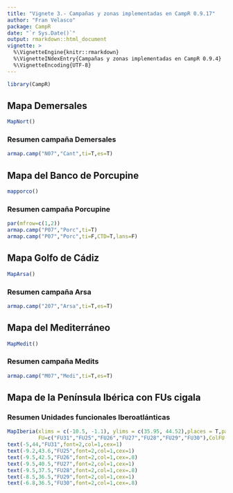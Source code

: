 ```yaml
---
title: "Vignete 3.- Campañas y zonas implementadas en CampR 0.9.17"
author: "Fran Velasco"
package: CampR
date: "`r Sys.Date()`"
output: rmarkdown::html_document
vignette: >
  %\VignetteEngine{knitr::rmarkdown}
  %\VignetteINdexEntry{Campañas y zonas implementadas en CampR 0.9.4} 
  %\VignetteEncoding{UTF-8}
---
```


```r
library(CampR)
```

 Mapa Demersales 
---------------


```r
MapNort()
```

### Resumen campaña Demersales

```r
armap.camp("N07","Cant",ti=T,es=T)
```

 Mapa del Banco de Porcupine
---------------


```r
mapporco()
```

### Resumen campaña Porcupine

```r
par(mfrow=c(1,2))
armap.camp("P07","Porc",ti=T)
armap.camp("P07","Porc",ti=F,CTD=T,lans=F)
```

 Mapa Golfo de Cádiz 
---------------

```r
MapArsa()
```

### Resumen campaña Arsa
```r
armap.camp("207","Arsa",ti=T,es=T)
```

 Mapa del Mediterráneo
---------------

```r
MapMedit()
```

### Resumen campaña Medits
```r
armap.camp("M07","Medi",ti=T,es=T)
```

 Mapa de la Península Ibérica con FUs cigala
---------------
### Resumen Unidades funcionales Iberoatlánticas 
```r
MapIberia(xlims = c(-10.5, -1.1), ylims = c(35.95, 44.52),places = T,pais=F,
          FU=c("FU31","FU25","FU26","FU27","FU28","FU29","FU30"),ColFU = "white")
text(-5,44,"FU31",font=2,col=1,cex=1)
text(-9.2,43.6,"FU25",font=2,col=1,cex=1)
text(-9.5,42.5,"FU26",font=2,col=1,cex=.8)
text(-9.5,40.5,"FU27",font=2,col=1,cex=1)
text(-9.5,37.5,"FU28",font=2,col=1,cex=.8)
text(-8.5,36.5,"FU29",font=2,col=1,cex=1)
text(-6.8,36.5,"FU30",font=2,col=1,cex=.8)
```
